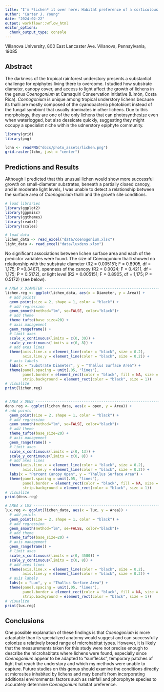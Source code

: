 ```yaml
---
title: "I’m *lichen* it over here: Habitat preference of a corticolous understory lichen in a Costa Rican lowland rainforest"
author: "Carter J. Young"
date: "2024-02-22"
output: workflowr::wflow_html
editor_options:
  chunk_output_type: console
---
```

Villanova University, 800 East Lancaster Ave. Villanova, Pennsylvania, 19085

## Abstract

The darkness of the tropical rainforest understory presents a substantial challenge for epiphytes living there to overcome. I studied how substrate diameter, canopy cover, and access to light affect the growth of lichens in the genus *Coenogonium* at Camaquiri Conservation Initiative (Limón, Costa Rica). *Coenogonium* is unique among tropical understory lichens because its thalli are mostly composed of the cyanobacteria photobiont instead of the fungal symbiont that usually dominates in other lichens. Due to this morphology, they are one of the only lichens that can photosynthesize even when waterlogged, but also dessicate quickly, suggesting they might occupy a specialist niche within the udnerstory epiphyte community.

```r
library(grid)
library(png)

lchn <- readPNG("docs/photo_assets/lichen.png")
grid.raster(lchn, just = "center")
```

## Predictions and Results

Although I predicted that this unusual lichen would show more successful growth on small-diameter substrates, beneath a partially closed canopy, and in moderate light levels, I was unable to detect a relationship between the surface area of *Coenogonium* thalli and the growth site conditions. 


```r
# load libraries
library(ggplot2)
library(ggpmisc)
library(ggthemes)
library(readxl)
library(scales)

# load data 
lichen_data <- read_excel("data/coenogonium.xlsx")
light_data <- read_excel("data/luxdens.xlsx")
```

No significant associations between lichen surface area and each of the predictor variables were found. The size of Coenogonium thalli showed no relationship with the substrate diameter (R2 = 0.005151;  F = 0.8905, df = 1,175; P =0.3467), openness of the canopy (R2 = 0.0024;  F = 0.4211, df = 1,175; P = 0.5172), or light level (R2 = 0.005151;  F = 0.8905, df = 1,175; P = 0.5172) (see below). 


```r
# AREA x DIAMETER -------------------------------------------------------------
lichen.reg <- ggplot(lichen_data, aes(x = Diameter, y = Area)) +
  # add points
  geom_point(size = 2, shape = 1, color = "black") +
  # add regression
  geom_smooth(method="lm", se=FALSE, color="black")+ 
  # add theme
  theme_tufte(base_size=20) + 
  # axis management
  geom_rangeframe() +
  # limit axes
  scale_x_continuous(limits = c(0, 30)) + 
  scale_y_continuous(limits = c(0, 8)) + 
  # add axes lines
  theme(axis.line.x = element_line(color = "black", size = 0.2), 
        axis.line.y = element_line(color = "black", size = 0.2)) +
  # axis labels
  labs(x = "Substrate Diameter", y = "Thallus Surface Area") +
  theme(panel.spacing = unit(.05, "lines"),
        panel.border = element_rect(color = "black", fill = NA, size = 1), 
        strip.background = element_rect(color = "black", size = 1))
# visualize
print(lichen.reg)
 
```


```r
# AREA x DENS -----------------------------------------------------------------
dens.reg <- ggplot(lichen_data, aes(x = open, y = Area)) + 
# add points
  geom_point(size = 2, shape = 1, color = "black") +
  # add regression
  geom_smooth(method="lm", se=FALSE, color="black")+ 
  # add theme
  theme_tufte(base_size=20) + 
  # axis management
  geom_rangeframe() +
  # limit axes
  scale_x_continuous(limits = c(0, 13)) + 
  scale_y_continuous(limits = c(0, 8)) + 
  # add axes lines
  theme(axis.line.x = element_line(color = "black", size = 0.2), 
        axis.line.y = element_line(color = "black", size = 0.2)) +
  labs(x = "Percent Canopy Open", y = "Thallus Surface Area") +
  theme(panel.spacing = unit(.05, "lines"),
        panel.border = element_rect(color = "black", fill = NA, size = 1), 
        strip.background = element_rect(color = "black", size = 1))
# visualize
print(dens.reg)
```


```r
# AREA x LUX ------------------------------------------------------------------
lux.reg <- ggplot(lichen_data, aes(x = lux, y = Area)) +
  # add points
  geom_point(size = 2, shape = 1, color = "black") +
  # add regression
  geom_smooth(method="lm", se=FALSE, color="black")+ 
  # add theme
  theme_tufte(base_size=20) + 
  # axis management
  geom_rangeframe() +
  # limit axes
  scale_x_continuous(limits = c(0, 4500)) + 
  scale_y_continuous(limits = c(0, 8)) + 
  # add axes lines
  theme(axis.line.x = element_line(color = "black", size = 0.2), 
        axis.line.y = element_line(color = "black", size = 0.2)) +
  # axis labels
  labs(x = "Lux", y = "Thallus Surface Area") +
  theme(panel.spacing = unit(.05, "lines"),
        panel.border = element_rect(color = "black", fill = NA, size = 1), 
        strip.background = element_rect(color = "black", size = 1))
# visualize
print(lux.reg)
```

## Conclusions
One possible explanation of these findings is that *Coenogonium* is more adaptable than its specialized anatomy would suggest and can successfully colonize a relatively broad range of microhabitat types. However, it is likely that the measurements taken for this study were not precise enough to describe the microhabitats where lichens were found, especially since *Coenogonium* appear to be adapted to "sunflecks", temporary patches of light that reach the understory and which my methods were unable to capture. Future studies on this genus should examine the conditions directly at microsites inhabited by lichens and may benefit from incorporating additional environmental factors such as rainfall and phorophyte species to accurately determine *Coenogonium* habitat preference.





